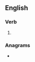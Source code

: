 {{also|départs}}

==English==

===Verb===
{{head|en|verb form}}

# {{en-third-person singular of|depart}}

===Anagrams===
* {{l|en|petards}}